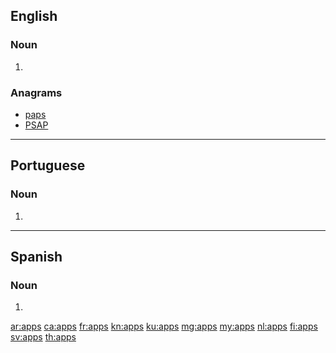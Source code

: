 {{also|Apps|apps.}}
==English==

===Noun===
{{head|en|noun plural form}}

# {{plural of|app|lang=en}}

===Anagrams===
* [[paps#English|paps]]
* [[PSAP#English|PSAP]]

----

==Portuguese==

===Noun===
{{head|pt|noun plural form}}

# {{plural of|app|lang=pt}}
----
==Spanish==

===Noun===
{{head|es|noun form}}

# {{plural of|app|lang=es}}

[[ar:apps]]
[[ca:apps]]
[[fr:apps]]
[[kn:apps]]
[[ku:apps]]
[[mg:apps]]
[[my:apps]]
[[nl:apps]]
[[fi:apps]]
[[sv:apps]]
[[th:apps]]